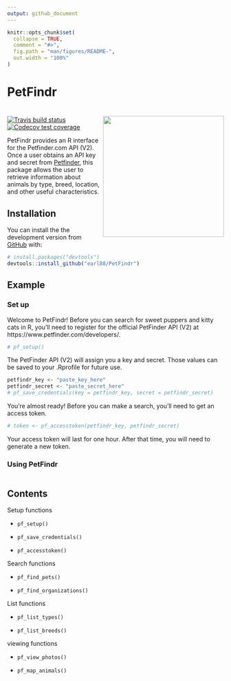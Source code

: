 ```yaml
---
output: github_document
---
```


<!-- README.md is generated from README.Rmd. Please edit that file -->

```r
knitr::opts_chunk$set(
  collapse = TRUE,
  comment = "#>",
  fig.path = "man/figures/README-",
  out.width = "100%"
)
```
# PetFindr

<!-- badges: start -->
# <img src='inst/logo.png' align="right" height="281" /></a>
[![Travis build status](https://travis-ci.org/earl88/PetFindr.svg?branch=master)](https://travis-ci.org/earl88/PetFindr)
[![Codecov test coverage](https://codecov.io/gh/earl88/PetFindr/branch/master/graph/badge.svg)](https://codecov.io/gh/earl88/PetFindr?branch=master)
<!-- badges: end -->

PetFindr provides an R interface for the Petfinder.com API (V2). Once a user obtains an API key and secret from [Petfinder](https://www.petfinder.com/developers/), this package allows the user to retrieve information about animals by type, breed, location, and other useful characteristics.

## Installation

You can install the  the development version from [GitHub](https://github.com/) with:

``` r
# install.packages("devtools")
devtools::install_github("earl88/PetFindr")
```

## Example

### Set up

Welcome to PetFindr! Before you can search for sweet puppers and kitty cats in R, you'll need to register for the official PetFinder API (V2) at https://www.petfinder.com/developers/.

``` r
# pf_setup()
```

The PetFinder API (V2) will assign you a key and secret. Those values can be saved to your .Rprofile for future use.

``` r
petfindr_key <- "paste_key_here"
petfindr_secret <- "paste_secret_here"
# pf_save_credentials(key = petfindr_key, secret = petfindr_secret)
```

You're almost ready! Before you can make a search, you'll need to get an access token.

``` r
# token <- pf_accesstoken(petfindr_key, petfindr_secret)
```
Your access token will last for one hour. After that time, you will need to generate a new token.

### Using PetFindr

```r


```

## Contents

Setup functions

* `pf_setup()`

* `pf_save_credentials()`

* `pf_accesstoken()`

Search functions

* `pf_find_pets()`

* `pf_find_organizations()`

List functions

* `pf_list_types()`

* `pf_list_breeds()`

viewing functions

* `pf_view_photos()`

* `pf_map_animals()`
